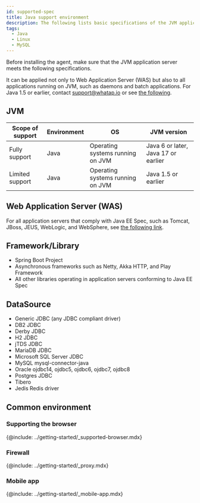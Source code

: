 ```yaml
---
id: supported-spec
title: Java support environment
description: The following lists basic specifications of the JVM application server on which the WhaTap monitoring service operates.
tags:
  - Java
  - Linux
  - MySQL
---
```


Before installing the agent, make sure that the JVM application server meets the following specifications.

It can be applied not only to Web Application Server (WAS) but also to all applications running on JVM, such as daemons and batch applications. For Java 1.5 or earlier, contact [support@whatap.io](mailto:support@whatap.io) or see [the following](add-jvm-opt/java-under-ver).

## JVM

| Scope of support | Environment | OS                               | JVM version                         |
| ---------------- | ----------- | -------------------------------- | ----------------------------------- |
| Fully support    | Java        | Operating systems running on JVM | Java 6 or later, Java 17 or earlier |
| Limited support  | Java        | Operating systems running on JVM | Java 1.5 or earlier                 |

## Web Application Server (WAS)

For all application servers that comply with Java EE Spec, such as Tomcat, JBoss, JEUS, WebLogic, and WebSphere, see [the following link](https://www.oracle.com/technetwork/java/javaee/overview/compatibility-jsp-136984.html).

## Framework/Library

-   Spring Boot Project
-   Asynchronous frameworks such as Netty, Akka HTTP, and Play Framework
-   All other libraries operating in application servers conforming to Java EE Spec

## DataSource

-   Generic JDBC (any JDBC compliant driver)
-   DB2 JDBC
-   Derby JDBC
-   H2 JDBC
-   jTDS JDBC
-   MariaDB JDBC
-   Microsoft SQL Server JDBC
-   MySQL mysql-connector-java
-   Oracle ojdbc14, ojdbc5, ojdbc6, ojdbc7, ojdbc8
-   Postgres JDBC
-   Tibero
-   Jedis Redis driver

## Common environment

### Supporting the browser

{@include: ../getting-started/_supported-browser.mdx}  

### Firewall

{@include: ../getting-started/_proxy.mdx}  

### Mobile app

{@include: ../getting-started/_mobile-app.mdx}  
